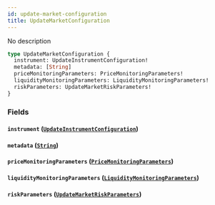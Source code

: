 ```yaml
---
id: update-market-configuration
title: UpdateMarketConfiguration
---
```



No description

```graphql
type UpdateMarketConfiguration {
  instrument: UpdateInstrumentConfiguration!
  metadata: [String]
  priceMonitoringParameters: PriceMonitoringParameters!
  liquidityMonitoringParameters: LiquidityMonitoringParameters!
  riskParameters: UpdateMarketRiskParameters!
}
```


### Fields

#### `instrument` ([`UpdateInstrumentConfiguration`](/docs/testnet/graphql/objects/update-instrument-configuration))




#### `metadata` ([`String`](/docs/testnet/graphql/scalars/string))




#### `priceMonitoringParameters` ([`PriceMonitoringParameters`](/docs/testnet/graphql/objects/price-monitoring-parameters))




#### `liquidityMonitoringParameters` ([`LiquidityMonitoringParameters`](/docs/testnet/graphql/objects/liquidity-monitoring-parameters))




#### `riskParameters` ([`UpdateMarketRiskParameters`](/docs/testnet/graphql/unions/update-market-risk-parameters))






